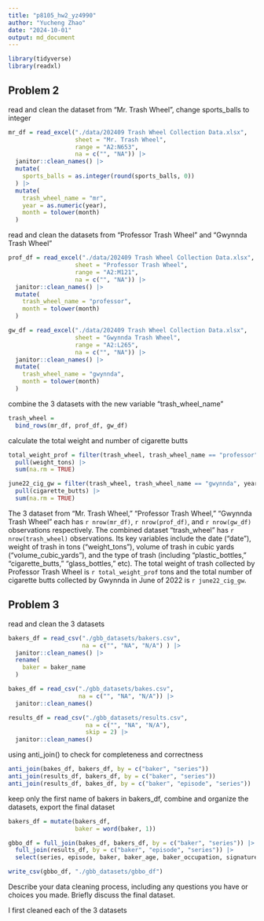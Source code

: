 ```yaml
---
title: "p8105_hw2_yz4990"
author: "Yucheng Zhao"
date: "2024-10-01"
output: md_document
---
```



```r
library(tidyverse)
library(readxl)
```



## Problem 2

read and clean the dataset from "Mr. Trash Wheel", change sports_balls to integer
```r
mr_df = read_excel("./data/202409 Trash Wheel Collection Data.xlsx", 
                   sheet = "Mr. Trash Wheel", 
                   range = "A2:N653", 
                   na = c("", "NA")) |> 
  janitor::clean_names() |> 
  mutate(
    sports_balls = as.integer(round(sports_balls, 0))
  ) |> 
  mutate(
    trash_wheel_name = "mr",
    year = as.numeric(year),
    month = tolower(month)
  )
```

read and clean the datasets from "Professor Trash Wheel" and "Gwynnda Trash Wheel"
```r
prof_df = read_excel("./data/202409 Trash Wheel Collection Data.xlsx", 
                   sheet = "Professor Trash Wheel", 
                   range = "A2:M121", 
                   na = c("", "NA")) |> 
  janitor::clean_names() |> 
  mutate(
    trash_wheel_name = "professor",
    month = tolower(month)
  )

gw_df = read_excel("./data/202409 Trash Wheel Collection Data.xlsx", 
                   sheet = "Gwynnda Trash Wheel", 
                   range = "A2:L265", 
                   na = c("", "NA")) |> 
  janitor::clean_names() |> 
  mutate(
    trash_wheel_name = "gwynnda",
    month = tolower(month)
  )
```

combine the 3 datasets with the new variable "trash_wheel_name" 
```r
trash_wheel = 
  bind_rows(mr_df, prof_df, gw_df)

```

calculate the total weight and number of cigarette butts
```r
total_weight_prof = filter(trash_wheel, trash_wheel_name == "professor") |> 
  pull(weight_tons) |> 
  sum(na.rm = TRUE)

june22_cig_gw = filter(trash_wheel, trash_wheel_name == "gwynnda", year == 2022, month == "june") |> 
  pull(cigarette_butts) |> 
  sum(na.rm = TRUE)
```
The 3 dataset from "Mr. Trash Wheel," "Professor Trash Wheel," "Gwynnda Trash Wheel" each has `r nrow(mr_df)`, `r nrow(prof_df)`, and `r nrow(gw_df)` observations respectively. The combined dataset "trash_wheel" has `r nrow(trash_wheel)` observations. Its key variables include the date ("date"), weight of trash in tons ("weight_tons"), volume of trash in cubic yards ("volume_cubic_yards"), and the type of trash (including "plastic_bottles," "cigarette_butts," "glass_bottles," etc). The total weight of trash collected by Professor Trash Wheel is `r total_weight_prof` tons and the total number of cigarette butts collected by Gwynnda in June of 2022 is `r june22_cig_gw`. 


## Problem 3

read and clean the 3 datasets
```r
bakers_df = read_csv("./gbb_datasets/bakers.csv",
                     na = c("", "NA", "N/A") ) |> 
  janitor::clean_names() |> 
  rename(
    baker = baker_name
  )

bakes_df = read_csv("./gbb_datasets/bakes.csv",
                    na = c("", "NA", "N/A")) |> 
  janitor::clean_names()

results_df = read_csv("./gbb_datasets/results.csv",
                      na = c("", "NA", "N/A"), 
                      skip = 2) |> 
  janitor::clean_names()
```

using anti_join() to check for completeness and correctness
```r
anti_join(bakes_df, bakers_df, by = c("baker", "series"))
anti_join(results_df, bakers_df, by = c("baker", "series"))
anti_join(results_df, bakes_df, by = c("baker", "episode", "series"))
```

keep only the first name of bakers in bakers_df, combine and organize the datasets, export the final dataset
```r
bakers_df = mutate(bakers_df, 
                   baker = word(baker, 1))

gbbo_df = full_join(bakes_df, bakers_df, by = c("baker", "series")) |> 
  full_join(results_df, by = c("baker", "episode", "series")) |> 
  select(series, episode, baker, baker_age, baker_occupation, signature_bake, technical, hometown, show_stopper, result)

write_csv(gbbo_df, "./gbb_datasets/gbbo_df")
```
Describe your data cleaning process, including any questions you have or choices you made. Briefly discuss the final dataset.

I first cleaned each of the 3 datasets
```r

```



```r

```





